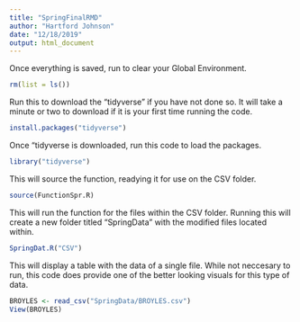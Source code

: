 ```yaml
---
title: "SpringFinalRMD"
author: "Hartford Johnson"
date: "12/18/2019"
output: html_document
---
```


Once everything is saved, run to clear your Global Environment.
```r
rm(list = ls())
```

Run this to download the "tidyverse" if you have not done so. It will take a minute or two to download if it is your first time running the code.
```r
install.packages("tidyverse")
```

Once "tidyverse is downloaded, run this code to load the packages.
```r
library("tidyverse")
```

This will source the function, readying it for use on the CSV folder.
```r
source(FunctionSpr.R)
```

This will run the function for the files within the CSV folder. Running this will create a new folder titled "SpringData" with the modified files located within.
```r
SpringDat.R("CSV")
```

This will display a table with the data of a single file. While not neccesary to run, this code does provide one of the better looking visuals for this type of data.
```r
BROYLES <- read_csv("SpringData/BROYLES.csv")
View(BROYLES)
```